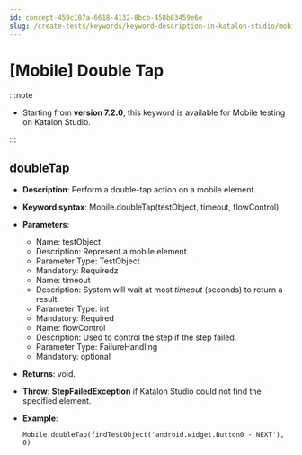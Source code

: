 ```yaml
---
id: concept-459c187a-6618-4132-8bcb-458b83459e6e
slug: /create-tests/keywords/keyword-description-in-katalon-studio/mobile-keywords/mobile-double-tap
---
```


# \[Mobile\] Double Tap


:::note

-   Starting from **version 7.2.0**, this keyword is available for Mobile testing on Katalon Studio.


:::

## doubleTap

-   **Description**: Perform a double-tap action on a mobile element.
-   **Keyword syntax**: Mobile.doubleTap\(testObject, timeout, flowControl\)
-   **Parameters**:

    -   Name: testObject
    -   Description: Represent a mobile element.
    -   Parameter Type: TestObject
    -   Mandatory: Requiredz
    -   Name: timeout
    -   Description: System will wait at most *timeout* \(seconds\) to return a result.
    -   Parameter Type: int
    -   Mandatory: Required
    -   Name: flowControl
    -   Description: Used to control the step if the step failed.
    -   Parameter Type: FailureHandling
    -   Mandatory: optional
-   **Returns**: void.
-   **Throw**: **StepFailedException** if Katalon Studio could not find the specified element.
-   **Example**:

    ```
    Mobile.doubleTap(findTestObject('android.widget.Button0 - NEXT'), 0)
    
    ```